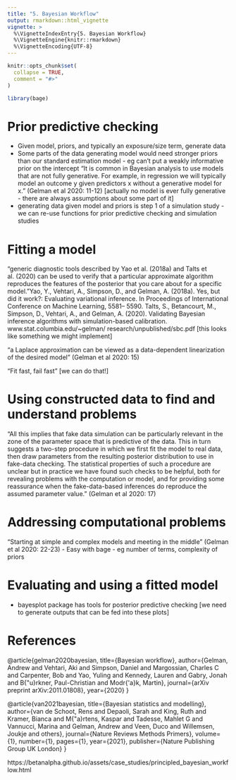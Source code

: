 ```yaml
---
title: "5. Bayesian Workflow"
output: rmarkdown::html_vignette
vignette: >
  %\VignetteIndexEntry{5. Bayesian Workflow}
  %\VignetteEngine{knitr::rmarkdown}
  %\VignetteEncoding{UTF-8}
---
```


```r
knitr::opts_chunk$set(
  collapse = TRUE,
  comment = "#>"
)
```

```r
library(bage)
```


# Prior predictive checking

- Given model, priors, and typically an exposure/size term, generate data
- Some parts of the data generating model would need stronger priors than our standard estimation model - eg can't put a weakly informative prior on the intercept "It is common in Bayesian analysis to use models that are not fully generative. For example, in regression we will typically model an outcome y given predictors x without a generative model for x." (Gelman et al 2020: 11-12) [actually no model is ever fully generative - there are always assumptions about some part of it]
- generating data given model and priors is step 1 of a simulation study - we can re-use functions for prior predictive checking and simulation studies


# Fitting a model

"generic diagnostic tools described by Yao et al. (2018a) and Talts et al. (2020) can be used to verify that a particular approximate algorithm reproduces the features of the posterior that you care about for a specific model."Yao, Y., Vehtari, A., Simpson, D., and Gelman, A. (2018a). Yes, but did it work?: Evaluating variational inference. In Proceedings of International Conference on Machine Learning, 5581–
5590.
Talts, S., Betancourt, M., Simpson, D., Vehtari, A., and Gelman, A. (2020). Validating Bayesian
inference algorithms with simulation-based calibration. www.stat.columbia.edu/~gelman/
research/unpublished/sbc.pdf [this looks like something we might implement]

"a Laplace approximation can be viewed as a data-dependent linearization of the desired model" (Gelman et al 2020: 15)

"Fit fast, fail fast" [we can do that!]

# Using constructed data to find and understand problems

"All this implies that fake data simulation can be particularly relevant in the zone of the parameter space that is predictive of the data. This in turn suggests a two-step procedure in which we first fit the model to real data, then draw parameters from the resulting posterior distribution to use in fake-data checking. The statistical properties of such a procedure are unclear but in practice we have found such checks to be helpful, both for revealing problems with the computation or model, and for providing some reassurance when the fake-data-based inferences do reproduce the assumed parameter value." (Gelman et al 2020: 17)


# Addressing computational problems

"Starting at simple and complex models and meeting in the middle" (Gelman et al 2020: 22-23) - Easy with bage - eg number of terms, complexity of priors

# Evaluating and using a fitted model

- bayesplot package has tools for posterior predictive checking [we need to generate outputs that can be fed into these plots]




# References

@article{gelman2020bayesian,
  title={Bayesian workflow},
  author={Gelman, Andrew and Vehtari, Aki and Simpson, Daniel and Margossian, Charles C and Carpenter, Bob and Yao, Yuling and Kennedy, Lauren and Gabry, Jonah and B{\"u}rkner, Paul-Christian and Modr{\'a}k, Martin},
  journal={arXiv preprint arXiv:2011.01808},
  year={2020}
}

@article{van2021bayesian,
  title={Bayesian statistics and modelling},
  author={van de Schoot, Rens and Depaoli, Sarah and King, Ruth and Kramer, Bianca and M{\"a}rtens, Kaspar and Tadesse, Mahlet G and Vannucci, Marina and Gelman, Andrew and Veen, Duco and Willemsen, Joukje and others},
  journal={Nature Reviews Methods Primers},
  volume={1},
  number={1},
  pages={1},
  year={2021},
  publisher={Nature Publishing Group UK London}
}


https://betanalpha.github.io/assets/case_studies/principled_bayesian_workflow.html
